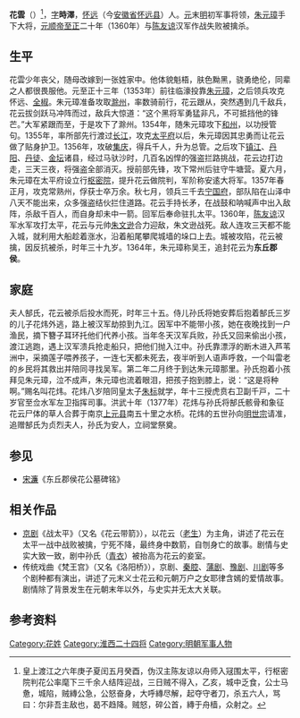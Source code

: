 '''花雲'''（{{bd|1322年||1360年|7月3日|catIdx=H花}}）<ref>皇上渡江之六年庚子夏闰五月癸酉，伪汉主陈友谅以舟师入冦围太平，行枢密院判花公率麾下三千余人结阵迎战，三日贼不得入，乙亥，城中乏食，公士马惫，城陷，贼縳公急，公怒奋身，大呼縳尽解，起夺守者刀，杀五六人，骂曰：尔非吾主敌也，曷不趋降。贼怒，碎公首，縳于舟樯，众射之。</ref>，[[表字|字]]'''時澤'''，[[怀远|怀远]]（今[[安徽省|安徽省]][[怀远县|怀远县]]）人。[[元朝|元]]末[[明朝|明]]初军事将领，[[朱元璋|朱元璋]]手下大将，[[元惠宗|元顺帝]][[至正|至正]]二十年（1360年）与[[陈友谅|陈友谅]]汉军作战失败被擒杀。

==生平==
花雲少年丧父，随母改嫁到一张姓家中。他体貌魁梧，肤色黝黑，骁勇绝伦，同辈之人都很畏服他。元至正十三年（1353年）前往临濠投靠[[朱元璋|朱元璋]]，之后领兵攻克怀远、[[全椒县|全椒]]。朱元璋准备攻取[[滁州_(古代)|滁州]]，率数骑前行，花云跟从，突然遇到几千敌兵，花云拔剑跃马冲阵而过，敌兵大惊道：“这个黑将军勇猛非凡，不可抵挡他的锋芒。”大军紧跟而至，于是攻下了滁州。1354年，随朱元璋攻下[[和州_(元朝)|和州]]，以功授管句。1355年，率所部先行渡过[[长江|长江]]，攻克[[太平府_(安徽省)|太平府]]以后，朱元璋因其忠勇而让花云做了贴身护卫。1356年，攻破[[集庆路|集庆]]，得兵千人，升为总管。之后攻下[[镇江市|镇江]]、[[丹阳市|丹阳]]、[[丹徒区|丹徒]]、[[金坛区|金坛]]诸县，经过马驮沙时，几百名凶悍的强盗拦路挑战，花云边打边走，三天三夜，将强盗全部消灭。授前部先锋，攻下常州后驻守牛塘营。夏六月，朱元璋在太平府设立行[[枢密院|枢密院]]，提升花云做院判，军阶称安逺大将军。1357年春正月，攻克常熟州，俘获士卒万余。秋七月，领兵三千去[[宁国府|宁国府]]，部队陷在山泽中八天不能出来，众多强盗结伙拦住道路。花云手持长矛，在战鼓和呐喊声中出入敌阵，杀敌千百人，而自身却未中一箭。回军后奉命驻扎太平。1360年，[[陈友谅|陈友谅]]汉军水军攻打太平，花云与元帅[[朱文逊|朱文逊]]合力迎敌，朱文逊战死。敌人连攻三天都不能入城，就利用大船趁着涨水，沿着船尾攀爬城墙的垛口上去。城被攻陷，花云被擒，因反抗被杀，时年三十九岁。1364年，朱元璋称吴王，追封花云为'''东丘郡侯'''。

== 家庭 ==
夫人郜氏，花云被杀后投水而死，时年三十五。侍儿孙氏将她安葬后抱着郜氏三岁的儿子花炜外逃，路上被汉军劫掠到九江。因军中不能带小孩，她在夜晚找到一户渔民，摘下簪子耳环托他们代养小孩。当年冬天汉军兵败，孙氏又回来偷出小孩，渡江逃跑，遇上汉军溃兵抢走船只，把他们抛入江中。孙氏靠漂浮的断木进入芦苇洲中，采摘莲子喂养孩子，一连七天都未死去，夜半听到人语声呼救，一个叫雷老的乡民将其救出并陪同寻找吴军。第二年二月终于到达朱元璋那里。孙氏抱着小孩拜见朱元璋，泣不成声，朱元璋也流着眼泪，把孩子抱到膝上，说：“这是将种啊。”赐名叫花炜。花炜八岁陪同皇太子[[朱标|朱标]]就学，年十三授虎贲右卫副千戸，二十岁官至佥水军左卫指挥司事。洪武十年（1377年）花炜与孙氏将郜氏骸骨和象征花云尸体的草人合葬于南京[[上元县|上元县]]南五十里之水桥。花炜的五世孙向[[明世宗|明世宗]]请准，追赠郜氏为贞烈夫人，孙氏为安人，立祠堂祭奠。

==参见==
* [[宋濂|宋濂]]《东丘郡侯花公墓碑铭》

==相关作品==
*[[京剧|京剧]]《战太平》（又名《花云带箭》），以花云（[[老生|老生]]）为主角，讲述了花云在太平一战中战败被擒，宁死不降，最终身中数箭，自刎身亡的故事。剧情与史实大致一致，剧中孙氏（[[青衣_(戏剧)|青衣]]）被抬高为花云的妾室。
*传统戏曲《梵王宫》（又名《洛阳桥》），京剧、[[秦腔|秦腔]]、[[蒲剧|蒲剧]]、[[豫剧|豫剧]]、[[川剧|川剧]]等多个剧种都有演出，讲述了元末义士花云和元朝万户之女耶律含嫣的爱情故事。剧情除了背景发生在元朝末年以外，与史实并无太大关联。

==参考资料==
{{reflist}}
[[Category:花姓|Category:花姓]]
[[Category:淮西二十四将|Category:淮西二十四将]]
[[Category:明朝军事人物|Category:明朝军事人物]]